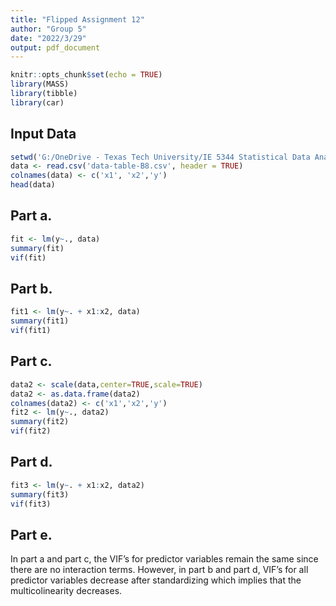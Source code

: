 ---
title: "Flipped Assignment 12"
author: "Group 5"
date: "2022/3/29"
output: pdf_document
---

```{r setup, include=FALSE}
knitr::opts_chunk$set(echo = TRUE)
library(MASS)
library(tibble)
library(car)
```

## Input Data
```{r setup1, echo=TRUE}
setwd('G:/OneDrive - Texas Tech University/IE 5344 Statistical Data Analysis/Flipped Assignment 12')
data <- read.csv('data-table-B8.csv', header = TRUE)
colnames(data) <- c('x1', 'x2','y')
head(data)
```

## Part a.
```{r a, echo=TRUE}
fit <- lm(y~., data)
summary(fit)
vif(fit)
```

## Part b.
```{r b, echo=TRUE}
fit1 <- lm(y~. + x1:x2, data)
summary(fit1)
vif(fit1)
```

## Part c. 
```{r c, echo=TRUE}
data2 <- scale(data,center=TRUE,scale=TRUE)
data2 <- as.data.frame(data2)
colnames(data2) <- c('x1','x2','y')
fit2 <- lm(y~., data2)
summary(fit2)
vif(fit2)
```

## Part d.
```{r d, echo=TRUE}
fit3 <- lm(y~. + x1:x2, data2)
summary(fit3)
vif(fit3)
```

## Part e.
In part a and part c, the VIF's for predictor variables remain the same since there are no interaction terms. However, in part b and part d, VIF's for all predictor variables decrease after standardizing which implies that the multicolinearity decreases.

